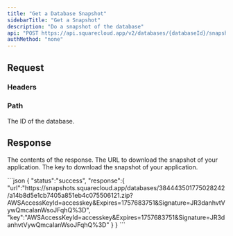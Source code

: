 ```yaml
---
title: "Get a Database Snapshot"
sidebarTitle: "Get a Snapshot"
description: "Do a snapshot of the database"
api: "POST https://api.squarecloud.app/v2/databases/{databaseId}/snapshots"
authMethod: "none"
---
```



## Request

### Headers

<Authorization />

### Path

<ParamField path="databaseId" type="string" placeholder="Database ID" required>
  The ID of the database.
</ParamField>

## Response

<Status />
<ResponseField name="response" type="object">

The contents of the response.
<Expandable title="Toggle object">
<ResponseField name="url" type="string">
  The URL to download the snapshot of your application.
</ResponseField>
<ResponseField name="key" type="string">
  The key to download the snapshot of your application.
</ResponseField>
</Expandable>
</ResponseField>

<ResponseExample>
```json
{
  "status":"success",
  "response":{
    "url":"https://snapshots.squarecloud.app/databases/384443501775028242/a14b8d5e1cb7405a851eb4c075506121.zip?AWSAccessKeyId=accesskey&Expires=1757683751&Signature=JR3danhvtVywQmcaIanWsoJFqhQ%3D",
    "key":"AWSAccessKeyId=accesskey&Expires=1757683751&Signature=JR3danhvtVywQmcaIanWsoJFqhQ%3D"
  }
}
```
</ResponseExample>